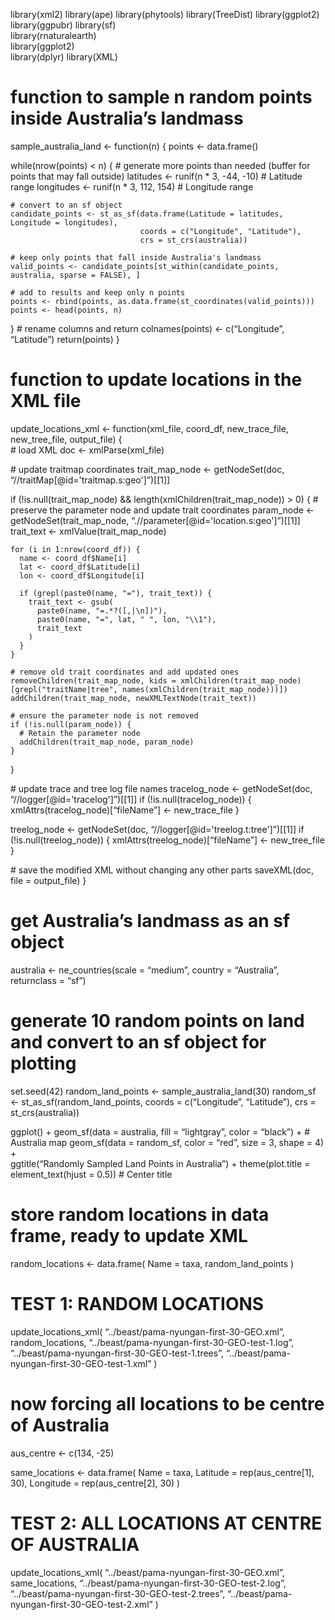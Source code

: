 library(xml2)
library(ape)
library(phytools)
library(TreeDist)
library(ggplot2)
library(ggpubr)
library(sf)             
library(rnaturalearth)  
library(ggplot2)       
library(dplyr) 
library(XML)       

# function to sample n random points inside Australia's landmass
sample_australia_land <- function(n) {
  points <- data.frame()
  
  while(nrow(points) < n) {
    # generate more points than needed (buffer for points that may fall outside)
    latitudes <- runif(n * 3, -44, -10)  # Latitude range
    longitudes <- runif(n * 3, 112, 154) # Longitude range
    
    # convert to an sf object
    candidate_points <- st_as_sf(data.frame(Latitude = latitudes, Longitude = longitudes), 
                                 coords = c("Longitude", "Latitude"), 
                                 crs = st_crs(australia))
    
    # keep only points that fall inside Australia's landmass
    valid_points <- candidate_points[st_within(candidate_points, australia, sparse = FALSE), ]
    
    # add to results and keep only n points
    points <- rbind(points, as.data.frame(st_coordinates(valid_points)))
    points <- head(points, n)
  }
  # rename columns and return
  colnames(points) <- c("Longitude", "Latitude")
  return(points)
}

# function to update locations in the XML file
update_locations_xml <- function(xml_file, coord_df, new_trace_file, new_tree_file, output_file) {  
  # load XML
  doc <- xmlParse(xml_file)
  
  # update traitmap coordinates
  trait_map_node <- getNodeSet(doc, "//traitMap[@id='traitmap.s:geo']")[[1]]
  
  if (!is.null(trait_map_node) && length(xmlChildren(trait_map_node)) > 0) {
    # preserve the parameter node and update trait coordinates
    param_node <- getNodeSet(trait_map_node, ".//parameter[@id='location.s:geo']")[[1]]
    trait_text <- xmlValue(trait_map_node)
    
    for (i in 1:nrow(coord_df)) {
      name <- coord_df$Name[i]
      lat <- coord_df$Latitude[i]
      lon <- coord_df$Longitude[i]
      
      if (grepl(paste0(name, "="), trait_text)) {
        trait_text <- gsub(
          paste0(name, "=.*?([,|\n])"), 
          paste0(name, "=", lat, " ", lon, "\\1"), 
          trait_text
        )
      }
    }
    
    # remove old trait coordinates and add updated ones
    removeChildren(trait_map_node, kids = xmlChildren(trait_map_node)[grepl("traitName|tree", names(xmlChildren(trait_map_node)))])
    addChildren(trait_map_node, newXMLTextNode(trait_text))
    
    # ensure the parameter node is not removed
    if (!is.null(param_node)) {
      # Retain the parameter node
      addChildren(trait_map_node, param_node)
    }
  }
  
  # update trace and tree log file names
  tracelog_node <- getNodeSet(doc, "//logger[@id='tracelog']")[[1]]
  if (!is.null(tracelog_node)) {
    xmlAttrs(tracelog_node)["fileName"] <- new_trace_file
  }

  treelog_node <- getNodeSet(doc, "//logger[@id='treelog.t:tree']")[[1]]
  if (!is.null(treelog_node)) {
    xmlAttrs(treelog_node)["fileName"] <- new_tree_file
  }
  
  # save the modified XML without changing any other parts
  saveXML(doc, file = output_file)
}

# get Australia's landmass as an sf object
australia <- ne_countries(scale = "medium", country = "Australia", returnclass = "sf")

# generate 10 random points on land and convert to an sf object for plotting
set.seed(42)
random_land_points <- sample_australia_land(30)
random_sf <- st_as_sf(random_land_points, coords = c("Longitude", "Latitude"), crs = st_crs(australia))

ggplot() +
  geom_sf(data = australia, fill = "lightgray", color = "black") +  # Australia map
  geom_sf(data = random_sf, color = "red", size = 3, shape = 4) +   
  ggtitle("Randomly Sampled Land Points in Australia") +
  theme(plot.title = element_text(hjust = 0.5))  # Center title

# store random locations in data frame, ready to update XML
random_locations <- data.frame(
  Name = taxa,
  random_land_points
)

# TEST 1: RANDOM LOCATIONS
update_locations_xml(
  "../beast/pama-nyungan-first-30-GEO.xml", random_locations,
  "../beast/pama-nyungan-first-30-GEO-test-1.log",
  "../beast/pama-nyungan-first-30-GEO-test-1.trees",
  "../beast/pama-nyungan-first-30-GEO-test-1.xml"
)


# now forcing all locations to be centre of Australia
aus_centre <- c(134, -25)

same_locations <- data.frame(
  Name = taxa,
  Latitude = rep(aus_centre[1], 30),
  Longitude = rep(aus_centre[2], 30)
)

# TEST 2: ALL LOCATIONS AT CENTRE OF AUSTRALIA
update_locations_xml(
  "../beast/pama-nyungan-first-30-GEO.xml", same_locations,
  "../beast/pama-nyungan-first-30-GEO-test-2.log",
  "../beast/pama-nyungan-first-30-GEO-test-2.trees",
  "../beast/pama-nyungan-first-30-GEO-test-2.xml"
)
